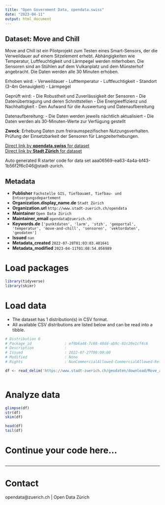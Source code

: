```yaml
---
title: "Open Government Data, opendata.swiss"
date: "2023-04-11"
output: html_document
---
```


## Dataset: Move and Chill

Move and Chill ist ein Pilotprojekt zum Testen eines Smart-Sensors, der die Verweildauer auf einem Sitzelement erhebt. Abhängigkeiten wie Temperatur, Luftfeuchtigkeit und Lärmpegel werden miterhoben. Die Sensoren sind an Stühlen auf dem Vulkanplatz und dem Münsterhof angebracht. Die Daten werden alle 30 Minuten erhoben.

Erhoben wird:
- Verweildauer
- Lufttemperatur
- Luftfeuchtigkeit
- Standort (3-4m Genauigkeit)
- Lärmpegel

Geprüft wird:
- Die Robustheit und Zuverlässigkeit der Sensoren
- Die Datenübertragung und deren Schnittstellen
- Die Energieeffizienz und Nachhaltigkeit
- Den Aufwand für die Auswertung und Datenaufbereitung

Datenaufbereitung:
- Die Daten werden jeweils nächtlich aktualisiert
- Die Daten werden als 30-Minuten-Werte zur Verfügung gestellt

**Zweck**: Erhebung Daten zum freiraumspezifischen Nutzungsverhalten. Prüfung der Einsetzbarkeit der Sensoren für Langzeiterhebungen.

[Direct link by **opendata.swiss** for dataset](https://opendata.swiss/de/dataset/move-and-chill)<br>
[Direct link by **Stadt Zürich** for dataset](https://data.stadt-zuerich.ch/dataset/geo_move_and_chill)

Auto generated R starter code for data set aaa06569-ea63-4a4a-bf43-1b56f2f6c046@stadt-zurich.

## Metadata

- **Publisher** `Fachstelle GIS, Tiefbauamt, Tiefbau- und Entsorgungsdepartement`
- **Organization.display_name.de** `Stadt Zürich`
- **Organization.url** `http://www.stadt-zuerich.ch/opendata`
- **Maintainer** `Open Data Zürich`
- **Maintainer_email** `opendata@zuerich.ch`
- **Keywords.de** `['punktdaten', 'larm', 'stzh', 'geoportal', 'temperatur', 'move-and-chill', 'sensoren', 'vektordaten', 'geodaten']`
- **Issued** `nan`
- **Metadata_created** `2022-07-28T01:03:03.481641`
- **Metadata_modified** `2023-04-11T01:08:54.056989`


# Load packages

```r

library(tidyverse)
library(skimr)

```

# Load data

-   The dataset has 1 distribution(s) in CSV format.
-   All available CSV distributions are listed below and can be read into a tibble.

```r

# Distribution 0
# Package_id               : ef9b6a48-7c08-48dd-ab9c-81c20e1cf4c6
# Description              : 
# Issued                   : 2022-07-27T00:00:00
# Modified                 : None
# Rights                   : NonCommercialAllowed-CommercialAllowed-ReferenceNotRequired

df <- read_delim('https://www.stadt-zuerich.ch/geodaten/download/Move_and_Chill?format=10008')



```

# Analyze data

```r

glimpse(df)
str(df)
skim(df)

head(df)
tail(df)

```

# Continue your code here...

```r

```

------------------------------------------------------------------------

# Contact

opendata@zuerich.ch | Open Data Zürich
